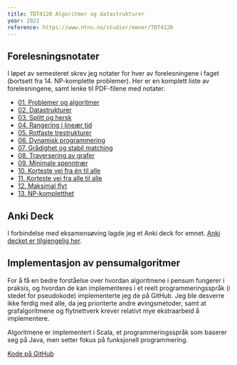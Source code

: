 ```yaml
---
title: TDT4120 Algoritmer og datastrukturer
year: 2022
reference: https://www.ntnu.no/studier/emner/TDT4120
---
```


## Forelesningsnotater

I løpet av semesteret skrev jeg notater for hver av forelesningene i faget (bortsett fra 14. NP-komplette problemer).
Her er en komplett liste av forelesningene, samt lenke til PDF-filene med notater.

- [01. Problemer og algoritmer](/attachments/tdt4120/01_problemer_og_algoritmer.pdf)
- [02. Datastrukturer](/attachments/tdt4120/02_datastrukturer.pdf)
- [03. Splitt og hersk](/attachments/tdt4120/03_splitt_og_hersk.pdf)
- [04. Rangering i lineær tid](/attachments/tdt4120/04_rangering_i_linear_tid.pdf)
- [05. Rotfaste trestrukturer](/attachments/tdt4120/05_rotfaste_trestrukturer.pdf)
- [06. Dynamisk programmering](/attachments/tdt4120/06_dynamisk_programmering.pdf)
- [07. Grådighet og stabil matching](/attachments/tdt4120/07_gradighet_og_stabil_matching.pdf)
- [08. Traversering av grafer](/attachments/tdt4120/08_traversering_av_grafer.pdf)
- [09. Minimale spenntrær](/attachments/tdt4120/09_minimale_spenntraer.pdf)
- [10. Korteste vei fra én til alle](/attachments/tdt4120/10_korteste_vei_fra_en_til_alle.pdf)
- [11. Korteste vei fra alle til alle](/attachments/tdt4120/11_korteste_vei_fra_alle_til_alle.pdf)
- [12. Maksimal flyt](/attachments/tdt4120/12_maksimal_flyt.pdf)
- [13. NP-kompletthet](/attachments/tdt4120/13_np_kompletthet.pdf)

## Anki Deck

I forbindelse med eksamensøving lagde jeg et Anki deck for emnet. [Anki decket er tilgjengelig her](/attachments/tdt4120/TDT4120.apkg).

## Implementasjon av pensumalgoritmer

For å få en bedre forståelse over hvordan algoritmene i pensum fungerer i praksis, og hvordan de kan implementeres i et
reelt programmeringsspråk (i stedet for pseudokode) implementerte jeg de på GitHub. Jeg ble desverre ikke ferdig med
alle, da jeg prioriterte andre øvingsmetoder, samt at grafalgoritmene og flytnettverk krever relativt mye ekstraarbeid
å implementere.

Algoritmene er implementert i Scala, et programmeringsspråk som baserer seg på Java, men setter fokus på funksjonell
programmering.

[Kode på GitHub](https://github.com/matsjla/algdat)
